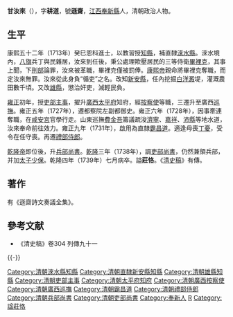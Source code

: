 '''甘汝來'''（{{bd|1684年||1739年|catIdx=G甘}}），字'''耕道'''，號'''遜齋'''，[[江西|江西]][[奉新縣|奉新縣]]人，清朝政治人物。

==生平==
康熙五十二年（1713年）癸巳恩科進士，以教習授[[知縣|知縣]]，補直隸[[淶水縣|淶水縣]]。淶水境內，[[八旗|八旗]]兵丁與民雜居，汝來到任後，秉公處理欺壓居民的三等侍衛[[畢裡克|畢裡克]]，其事上聞，下[[刑部|刑部]]論罪，汝來被革職，畢裡克僅被罰俸。[[康熙帝|康熙帝]]親命將畢裡克奪職，而定汝來無罪。汝來從此身負“循吏”之名。改知[[新安縣|新安縣]]，任內挖掘[[白洋澱|白洋澱]]堤，灌溉農田數千頃。又改[[雄縣|雄縣]]，懲治奸吏，減輕民負。

[[雍正|雍正]]初年，授[[吏部|吏部]][[主事|主事]]，擢升[[廣西|廣西]][[太平府|太平府]]知府，經[[按察使|按察使]]等職，三遷升至廣西[[巡撫|巡撫]]。雍正五年（1727年），遷都察院左副都御史。雍正六年（1728年），因事牽連奪職，在[[咸安宮|咸安宮]]官學行走。山東巡撫[[費金吾|費金吾]]籌議疏浚[[濟寧|濟寧]]、[[嘉祥县|嘉祥]]、[[沛縣|沛縣]]等地水道，汝來奉命前往效力。雍正九年（1731年），啟用為直隸[[霸昌道|霸昌道]]。適逢母喪[[丁憂|丁憂]]，受令在任守喪。再遷[[禮部|禮部]][[侍郎|侍郎]]。

[[乾隆帝|乾隆帝]]即位後，升[[兵部尚書|兵部尚書]]。[[乾隆|乾隆]]三年（1738年），調[[吏部尚書|吏部尚書]]，仍然兼領兵部，并加[[太子少保|太子少保]]。乾隆四年（1739年）七月病卒。謚'''莊恪'''。《[[清史稿|清史稿]]》有傳。

==著作==
有《遜齋詩文奏議全集》。

==參考文献==
*《清史稿》卷304 列傳九十一
{{-}}
{{start box}}
{{s-off}}
{{succession box|[[高起_(清朝)|高起]]|[[楊超曾|楊超曾]]|[[清朝兵部尚书列表#兵部漢尚書|兵部漢尚書]]|<small>雍正十三年九月丁酉－乾隆三年十月甲辰<br>（1735年10月16日－1738年12月6日）</small>}}
{{succession box|[[孫嘉淦|孫嘉淦]]|[[郝玉麟|郝玉麟]]|[[清朝吏部尚书列表#吏部汉尚书|吏部漢尚書]]|<small>乾隆三年十月甲辰－乾隆四年七月丙寅<br>（1738年12月6日－1739年8月25日）</small>}}
{{end box}}
{{康熙五十二年癸巳恩科殿试金榜}}
{{清朝三禮館職官}}
{{DEFAULTSORT:Gan甘}}
[[Category:清朝淶水縣知縣|Category:清朝淶水縣知縣]]
[[Category:清朝直隸新安縣知縣|Category:清朝直隸新安縣知縣]]
[[Category:清朝雄縣知縣|Category:清朝雄縣知縣]]
[[Category:清朝吏部主事|Category:清朝吏部主事]]
[[Category:清朝太平府知府|Category:清朝太平府知府]]
[[Category:清朝廣西按察使|Category:清朝廣西按察使]]
[[Category:清朝廣西巡撫|Category:清朝廣西巡撫]]
[[Category:清朝霸昌道|Category:清朝霸昌道]]
[[Category:清朝禮部侍郎|Category:清朝禮部侍郎]]
[[Category:清朝兵部尚書|Category:清朝兵部尚書]]
[[Category:清朝吏部尚書|Category:清朝吏部尚書]]
[[Category:奉新人|Category:奉新人]]
[[Category:甘姓|R]]
[[Category:諡莊恪|Category:諡莊恪]]
